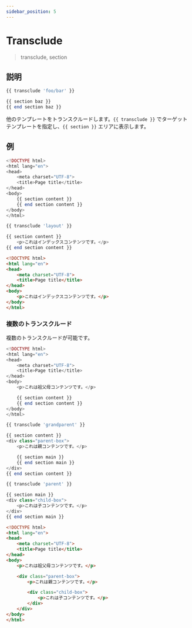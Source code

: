 ```yaml
---
sidebar_position: 5
---
```


# Transclude

> transclude, section

## 説明

```php
{{ transclude 'foo/bar' }}
```

```php
{{ section baz }}
{{ end section baz }}
```

他のテンプレートをトランスクルードします。`{{ transclude }}` でターゲットテンプレートを指定し、`{{ section }}` エリアに表示します。

## 例

```php title="Template - layout.tpl"
<!DOCTYPE html>
<html lang="en">
<head>
    <meta charset="UTF-8">
    <title>Page title</title>
</head>
<body>
    {{ section content }}
    {{ end section content }}
</body>
</html>
```

```php title="Template - index.tpl"
{{ transclude 'layout' }}

{{ section content }}
    <p>これはインデックスコンテンツです。</p>
{{ end section content }}
```

```html title="Output"
<!DOCTYPE html>
<html lang="en">
<head>
    <meta charset="UTF-8">
    <title>Page title</title>
</head>
<body>
    <p>これはインデックスコンテンツです。</p>
</body>
</html>
```

### 複数のトランスクルード

複数のトランスクルードが可能です。

```php title="Template - grandparent.tpl"
<!DOCTYPE html>
<html lang="en">
<head>
    <meta charset="UTF-8">
    <title>Page title</title>
</head>
<body>
    <p>これは祖父母コンテンツです。</p>

    {{ section content }}
    {{ end section content }}
</body>
</html>
```

```php title="Template - parent.tpl"
{{ transclude 'grandparent' }}

{{ section content }}
<div class="parent-box">
    <p>これは親コンテンツです。</p>

    {{ section main }}
    {{ end section main }}
</div>
{{ end section content }}
```

```php title="Template - child.tpl"
{{ transclude 'parent' }}

{{ section main }}
<div class="child-box">
    <p>これは子コンテンツです。</p>
</div>
{{ end section main }}
```

```html title="Output"
<!DOCTYPE html>
<html lang="en">
<head>
    <meta charset="UTF-8">
    <title>Page title</title>
</head>
<body>
    <p>これは祖父母コンテンツです。</p>

    <div class="parent-box">
        <p>これは親コンテンツです。</p>

        <div class="child-box">
            <p>これは子コンテンツです。</p>
        </div>
    </div>
</body>
</html>
```
